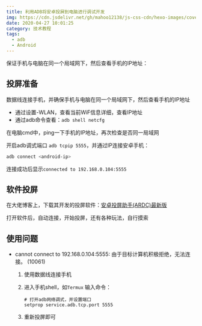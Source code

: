 ```yaml
---
title: 利用ADB将安卓投屏到电脑进行调试开发
img: https://cdn.jsdelivr.net/gh/mahoo12138/js-css-cdn/hexo-images/cover/android.png
date: 2020-04-27 10:01:25
category: 技术教程
tags:
  - adb
  - Android
---
```


保证手机与电脑在同一个局域网下，然后查看手机的IP地址：

## 投屏准备

数据线连接手机，并确保手机与电脑在同一个局域网下，然后查看手机的IP地址

- 通过设置-WLAN，查看当前WiF信息详细，查看IP地址
- 通过adb命令查看：`adb shell netcfg`

在电脑cmd中，ping一下手机的IP地址，再次检查是否同一局域网

开启adb调式端口 `adb tcpip 5555`，并通过IP连接安卓手机：

```bash
adb connect <android-ip>
```

连接成功后显示`connected to 192.168.0.104:5555`

## 软件投屏

在大佬博客上，下载其开发的投屏软件：[安卓投屏助手(ARDC)最新版](https://www.cnblogs.com/we-hjb/p/10989928.html)

打开软件后，自动连接，开始投屏，还有各种玩法，自行摸索

## 使用问题

- cannot connect to 192.168.0.104:5555: 由于目标计算机积极拒绝，无法连接。 (10061)

  1. 使用数据线连接手机

  2. 进入手机shell，如`Termux` 输入命令：

     ```shell
     # 打开adb网络调式，并设置端口
     setprop service.adb.tcp.port 5555
     ```

  3. 重新投屏即可

